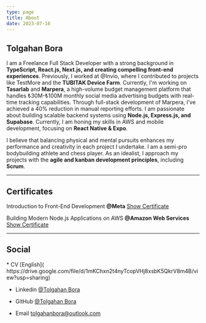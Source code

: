 ```yaml
---
type: page
title: About
date: 2023-07-16
---
```



##  Tolgahan Bora  

I am a Freelance Full Stack Developer with a strong background in **TypeScript, React.js, Next.js, and creating compelling front-end experiences**. Previously, I worked at @Invio, where I contributed to projects like TestMore and the **TUBITAK Device Farm**. Currently, I'm working on **Tasarlab** and **Marpera**, a high-volume budget management platform that handles ₺30M-₺100M monthly social media advertising budgets with real-time tracking capabilities. Through full-stack development of Marpera, I've achieved a 40% reduction in manual reporting efforts. I am passionate about building scalable backend systems using **Node.js, Express.js, and Supabase**. Currently, I am honing my skills in AWS and mobile development, focusing on **React Native & Expo**.

I believe that balancing physical and mental pursuits enhances my performance and creativity in each project I undertake. I am a semi-pro bodybuilding athlete and chess player. As an idealist, I approach my projects with the **agile and kanban development principles**, including **Scrum**.



---
## Certificates

Introduction to Front-End Development **@Meta**  [Show Certificate](https://www.coursera.org/account/accomplishments/certificate/P8U5BHRFUS4V)


Building Modern Node.js Applications on AWS **@Amazon Web Services** [Show Certificate](https://www.coursera.org/account/accomplishments/certificate/FAW56V8HQUST)


---
## Social 

<div>
 * CV [English]( https://drive.google.com/file/d/1mKChxn2t4nyTcopVHj8xsbK5QkrV8m4B/view?usp=sharing)

 * Linkedin [@Tolgahan Bora](https://www.linkedin.com/in/tolgahan-bora/)

 * GitHub [@Tolgahan Bora](https://github.com/tolgahanbora)

 * Email tolgahanbora@outlook.com
</div>
